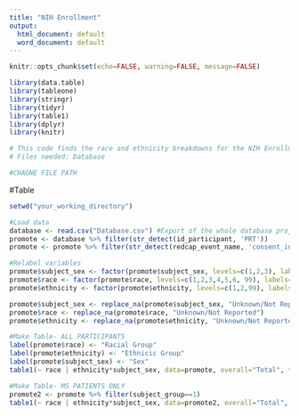 ```yaml
---
title: "NIH Enrollment"
output:
  html_document: default
  word_document: default
---
```


```r
knitr::opts_chunk$set(echo=FALSE, warning=FALSE, message=FALSE)
```

```r
library(data.table)
library(tableone)
library(stringr)
library(tidyr)
library(table1)
library(dplyr)
library(knitr)

# This code finds the race and ethnicity breakdowns for the NIH Enrollment report
# Files needed: Database

#CHAGNE FILE PATH

```

#Table
```r
setwd("your_working_directory")

#Load data
database <- read.csv("Database.csv") #Export of the whole database project
promote <- database %>% filter(str_detect(id_participant, 'PRT'))
promote <- promote %>% filter(str_detect(redcap_event_name, 'consent_initial_vi_arm'))

#Relabel variables
promote$subject_sex <- factor(promote$subject_sex, levels=c(1,2,3), labels=c("Male","Female", "Unknown/Not Reported"))
promote$race <- factor(promote$race, levels=c(1,2,3,4,5,6, 99), labels=c("Black or African American", "American Indian or Alaska Native", "Asian", "White", "More Than One Race", "Native Hawaiian or Other Pacific Islander", "Unknown/Not Reported"))
promote$ethnicity <- factor(promote$ethnicity, levels=c(1,2,99), labels=c("Hispanic or Latino","Non-Hispanic or Latino","Unknown/Not Reported"))

promote$subject_sex <- replace_na(promote$subject_sex, "Unknown/Not Reported")
promote$race <- replace_na(promote$race, "Unknown/Not Reported")
promote$ethnicity <- replace_na(promote$ethnicity, "Unknown/Not Reported")

#Make Table- ALL PARTICIPANTS
label(promote$race) <- "Racial Group"
label(promote$ethnicity) <- "Ethnicic Group"
label(promote$subject_sex) <- "Sex"
table1(~ race | ethnicity*subject_sex, data=promote, overall="Total", topclass="Rtable1-grid", droplevels=FALSE)

#Make Table- MS PATIENTS ONLY
promote2 <- promote %>% filter(subject_group==1)
table1(~ race | ethnicity*subject_sex, data=promote2, overall="Total", topclass="Rtable1-grid", droplevels=FALSE)


```


